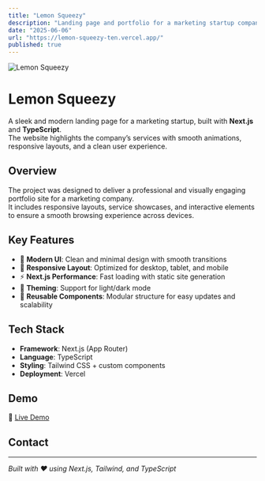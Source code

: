 ```yaml
---
title: "Lemon Squeezy"
description: "Landing page and portfolio for a marketing startup company"
date: "2025-06-06"
url: "https://lemon-squeezy-ten.vercel.app/"
published: true
---
```


![Lemon Squeezy](/project-imges/lemon.png)

# Lemon Squeezy

A sleek and modern landing page for a marketing startup, built with **Next.js** and **TypeScript**.  
The website highlights the company’s services with smooth animations, responsive layouts, and a clean user experience.

## Overview

The project was designed to deliver a professional and visually engaging portfolio site for a marketing company.  
It includes responsive layouts, service showcases, and interactive elements to ensure a smooth browsing experience across devices.

## Key Features

- 🎨 **Modern UI**: Clean and minimal design with smooth transitions
- 📱 **Responsive Layout**: Optimized for desktop, tablet, and mobile
- ⚡ **Next.js Performance**: Fast loading with static site generation
- 🌙 **Theming**: Support for light/dark mode
- 🧩 **Reusable Components**: Modular structure for easy updates and scalability

## Tech Stack

- **Framework**: Next.js (App Router)
- **Language**: TypeScript
- **Styling**: Tailwind CSS + custom components
- **Deployment**: Vercel

## Demo

🔗 [Live Demo](https://lemon-squeezy-ten.vercel.app/)

## Contact

---

_Built with ❤️ using Next.js, Tailwind, and TypeScript_
